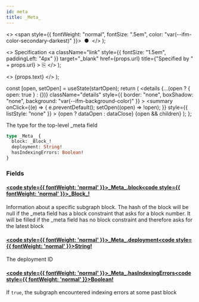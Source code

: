 ```yaml
---
id: meta
title: _Meta_
---
```


<head>
  <meta content="noindex" name="robots" />
  <meta charset="utf-8" />
</head>

  <>
    <span style={{ fontWeight: "normal", fontSize: ".5em", color: "var(--ifm-color-secondary-darkest)" }}>
      &nbsp;●&nbsp;
    </span>
  </>
);

  <>
    Specification
    <a
      className="link"
      style={{ fontSize: "1.5em", paddingLeft: "4px" }}
      target="_blank"
      href={props.url}
      title={"Specified by " + props.url}
    >
      ⎘
    </a>
  </>
);

  <>
    <span className={props.class}>{props.text}</span>
  </>
);


  const [open, setOpen] = useState(startOpen);
  return (
    <details
      {...(open ? { open: true } : {})}
      className="details"
      style={{ border: "none", boxShadow: "none", background: "var(--ifm-background-color)" }}
    >
      <summary
        onClick={(e) => {
          e.preventDefault();
          setOpen((open) => !open);
        }}
        style={{ listStyle: "none" }}
      >
        {open ? dataOpen : dataClose}
      </summary>
      {open && children}
    </details>
  );
};

The type for the top-level \_meta field

```graphql
type _Meta_ {
  block: _Block_!
  deployment: String!
  hasIndexingErrors: Boolean!
}
```

### Fields

#### [<code style={{ fontWeight: 'normal' }}>\_Meta\_.<b>block</b></code>](#)<Bullet />[<code style={{ fontWeight: 'normal' }}><b>\_Block\_!</b></code>](/docs/api/airdrops/graphql/the-graph/objects/block.mdx) <Badge class="badge badge--secondary badge--non_null" text="non-null"/> <Badge class="badge badge--secondary " text="object"/>

Information about a specific subgraph block. The hash of the block will be null if the \_meta field has a block
constraint that asks for a block number. It will be filled if the \_meta field has no block constraint and therefore
asks for the latest block

#### [<code style={{ fontWeight: 'normal' }}>\_Meta\_.<b>deployment</b></code>](#)<Bullet />[<code style={{ fontWeight: 'normal' }}><b>String!</b></code>](/docs/api/airdrops/graphql/the-graph/scalars/string.mdx) <Badge class="badge badge--secondary badge--non_null" text="non-null"/> <Badge class="badge badge--secondary " text="scalar"/>

The deployment ID

#### [<code style={{ fontWeight: 'normal' }}>\_Meta\_.<b>hasIndexingErrors</b></code>](#)<Bullet />[<code style={{ fontWeight: 'normal' }}><b>Boolean!</b></code>](/docs/api/airdrops/graphql/the-graph/scalars/boolean.mdx) <Badge class="badge badge--secondary badge--non_null" text="non-null"/> <Badge class="badge badge--secondary " text="scalar"/>

If `true`, the subgraph encountered indexing errors at some past block
